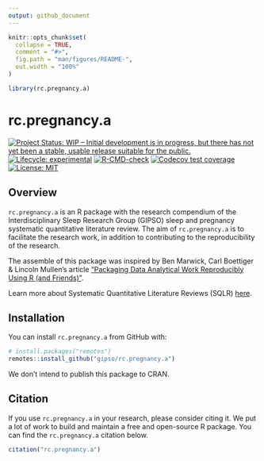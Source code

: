 ```yaml
---
output: github_document
---
```


<!-- README.md is generated from README.Rmd. Please edit that file -->

```r
knitr::opts_chunk$set(
  collapse = TRUE,
  comment = "#>",
  fig.path = "man/figures/README-",
  out.width = "100%"
)

library(rc.pregnancy.a)
```

# rc.pregnancy.a

<!-- badges: start -->
[![Project Status: WIP – Initial development is in progress, but there has not yet been a stable, usable release suitable for the public.](https://www.repostatus.org/badges/latest/wip.svg)](https://www.repostatus.org/#wip)
[![Lifecycle: experimental](https://img.shields.io/badge/lifecycle-experimental-orange.svg)](https://lifecycle.r-lib.org/articles/stages.html#experimental)
[![R-CMD-check](https://github.com/gipso/rc.pregnancy.a/workflows/R-CMD-check/badge.svg)](https://github.com/gipso/rc.pregnancy.a/actions)
[![Codecov test coverage](https://codecov.io/gh/gipso/rc.pregnancy.a/branch/main/graph/badge.svg)](https://codecov.io/gh/gipso/rc.pregnancy.a?branch=main)
[![License: MIT](https://img.shields.io/badge/license-MIT-green)](https://choosealicense.com/licenses/mit/)
<!-- badges: end -->

## Overview

`rc.pregnancy.a` is an R package with the research compendium of the Interdisciplinary Sleep Research Group (GIPSO) sleep and pregnancy systematic quantitative literature review. The aim of `rc.pregnancy.a` is to facilitate the research work, in addition to contributing to the reproducibility of the research.

The assemble of this package was inspired by Ben Marwick, Carl Boettiger & Lincoln Mullen's article ["Packaging Data Analytical Work Reproducibly Using R (and Friends)"](https://doi.org/10.1080/00031305.2017.1375986).

Learn more about Systematic Quantitative Literature Reviews (SQLR) [here](https://www.griffith.edu.au/griffith-sciences/school-environment-science/research/systematic-quantitative-literature-review).

## Installation

You can install `rc.pregnancy.a` from GitHub with:

``` r
# install.packages("remotes")
remotes::install_github("gipso/rc.pregnancy.a")
```

We don’t intend to publish this package to CRAN.

## Citation

If you use `rc.pregnancy.a` in your research, please consider citing it. We put a lot of work to build and maintain a free and open-source R package. You can find the `rc.pregnancy.a` citation below.

```r
citation("rc.pregnancy.a")
```

